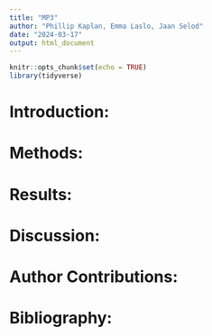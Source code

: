```yaml
---
title: "MP3"
author: "Phillip Kaplan, Emma Laslo, Jaan Selod"
date: "2024-03-17"
output: html_document
---
```


```r
knitr::opts_chunk$set(echo = TRUE)
library(tidyverse)
```

# Introduction:

# Methods:

# Results:

# Discussion:

# Author Contributions:

# Bibliography: